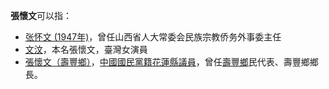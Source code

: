 '''張懷文'''可以指：
* [[张怀文_(1947年)|张怀文 (1947年)]]，曾任山西省人大常委会民族宗教侨务外事委主任
* [[文汶|文汶]]，本名張懷文，臺灣女演員
* [[張懷文（壽豐鄉）|張懷文（壽豐鄉）]]，[[中國國民黨籍|中國國民黨籍]][[花蓮縣議員|花蓮縣議員]]，曾任[[壽豐鄉|壽豐鄉]]民代表、壽豐鄉鄉長。

{{disambig}}